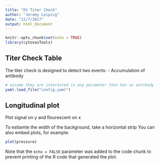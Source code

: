 ```yaml
---
title: "EV Titer Check"
author: "Jeremy Leipzig"
date: "12/7/2017"
output: html_document
---
```


```r
knitr::opts_chunk$set(echo = TRUE)
library(cytovasTools)
```

## Titer Check Table

The titer check is designed to detect two events:
- Accumulation of antibody 
```r
# assume they are interested in any parameter that has an antibody
yaml.load_file("config.yaml")


```

## Longitudinal plot

Plot signal on y and flourescent on x

To estiamte the width of the background, take a horizontal strip
You can also embed plots, for example:

```r
plot(pressure)
```

Note that the `echo = FALSE` parameter was added to the code chunk to prevent printing of the R code that generated the plot.
